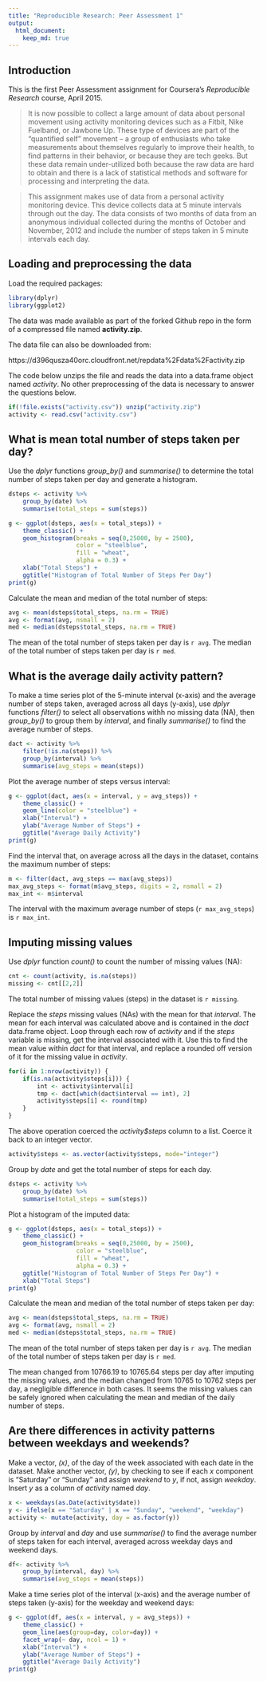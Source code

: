 ```yaml
---
title: "Reproducible Research: Peer Assessment 1"
output: 
  html_document:
    keep_md: true
---
```


## Introduction

This is the first Peer Assessment assignment for Coursera's *Reproducible
Research* course, April 2015.

> It is now possible to collect a large amount of data about personal movement using activity monitoring devices such as a Fitbit, Nike Fuelband, or Jawbone Up. These type of devices are part of the “quantified self” movement – a group of enthusiasts who take measurements about themselves regularly to improve their health, to find patterns in their behavior, or because they are tech geeks. But these data remain under-utilized both because the raw data are hard to obtain and there is a lack of statistical methods and software for processing and interpreting the data.

> This assignment makes use of data from a personal activity monitoring device. This device collects data at 5 minute intervals through out the day. The data consists of two months of data from an anonymous individual collected during the months of October and November, 2012 and include the number of steps taken in 5 minute intervals each day.

## Loading and preprocessing the data

Load the required packages:

```r
library(dplyr)
library(ggplot2)
```

The data was made available as part of the forked Github repo in the form of a
compressed file named **activity.zip**.

The data file can also be downloaded from:

https://d396qusza40orc.cloudfront.net/repdata%2Fdata%2Factivity.zip

The code below unzips the file and
reads the data into a data.frame object named *activity*.  No
other preprocessing of the data is necessary to answer the questions below.

```r
if(!file.exists("activity.csv")) unzip("activity.zip")
activity <- read.csv("activity.csv")
```

## What is mean total number of steps taken per day?

Use the *dplyr* functions *group_by()* and *summarise()* to determine the
total number of steps taken per day and generate a histogram.

```r
dsteps <- activity %>%
    group_by(date) %>%
    summarise(total_steps = sum(steps))
```

```r
g <- ggplot(dsteps, aes(x = total_steps)) +
    theme_classic() +
    geom_histogram(breaks = seq(0,25000, by = 2500),
                   color = "steelblue",
                   fill = "wheat",
                   alpha = 0.3) +
    xlab("Total Steps") +
    ggtitle("Histogram of Total Number of Steps Per Day")
print(g)
```

Calculate the mean and median of the total number of steps:

```r
avg <- mean(dsteps$total_steps, na.rm = TRUE)
avg <- format(avg, nsmall = 2)
med <- median(dsteps$total_steps, na.rm = TRUE)
```

The mean of the total number of steps taken per day is `r avg`.  The median of
the total number of steps taken per day is `r med`.

## What is the average daily activity pattern?

To make a time series plot of the 5-minute interval (x-axis) and the average
number of steps taken, averaged across all days (y-axis), use *dplyr* functions
*filter()* to select all observations withh no missing data (NA), then
*group_by()* to group them by *interval*, and finally *summarise()* to find
the average number of steps.

```r
dact <- activity %>%
    filter(!is.na(steps)) %>%
    group_by(interval) %>%
    summarise(avg_steps = mean(steps))
```

Plot the average number of steps versus interval:

```r
g <- ggplot(dact, aes(x = interval, y = avg_steps)) +
    theme_classic() +
    geom_line(color = "steelblue") +
    xlab("Interval") +
    ylab("Average Number of Steps") +
    ggtitle("Average Daily Activity")
print(g)
```

Find the interval that, on average across all the days in the dataset, contains
the maximum number of steps:

```r
m <- filter(dact, avg_steps == max(avg_steps))
max_avg_steps <- format(m$avg_steps, digits = 2, nsmall = 2)
max_int <- m$interval
```

The interval with the maximum average number of steps (`r max_avg_steps`)
is `r max_int`.

## Imputing missing values

Use *dplyr* function *count()* to count the number of missing values (NA):

```r
cnt <- count(activity, is.na(steps))
missing <- cnt[[2,2]]

```

The total number of missing values (steps) in the dataset is `r missing`.

Replace the *steps* missing values (NAs) with the mean for that *interval*.
The mean for each interval was calculated above and is contained in the
*dact* data.frame object.  Loop through each row of *activity* and if the
*steps* variable is missing, get the interval associated with it.  Use this
to find the mean value within *dact* for that interval, and replace a
rounded off version of it for the missing value in *activity*.

```r
for(i in 1:nrow(activity)) {
    if(is.na(activity$steps[i])) {
        int <- activity$interval[i]
        tmp <- dact[which(dact$interval == int), 2]
        activity$steps[i] <- round(tmp)
    }
}
```

The above operation coerced the *activity$steps* column to a list.
Coerce it back to an integer vector.

```r
activity$steps <- as.vector(activity$steps, mode="integer")
```

Group by *date* and get the total number of steps for each day.

```r
dsteps <- activity %>%
    group_by(date) %>%
    summarise(total_steps = sum(steps))
```


Plot a histogram of the imputed data:

```r
g <- ggplot(dsteps, aes(x = total_steps)) +
    theme_classic() +
    geom_histogram(breaks = seq(0,25000, by = 2500),
                   color = "steelblue",
                   fill = "wheat",
                   alpha = 0.3) +
    ggtitle("Histogram of Total Number of Steps Per Day") +
    xlab("Total Steps")
print(g)
```

Calculate the mean and median of the total number of steps taken per day:

```r
avg <- mean(dsteps$total_steps, na.rm = TRUE)
avg <- format(avg, nsmall = 2)
med <- median(dsteps$total_steps, na.rm = TRUE)
```

The mean of the total number of steps taken per day is `r avg`.  The median of
the total number of steps taken per day is `r med`.

The mean changed from 10766.19 to 10765.64 steps per day after imputing the
missing values, and the median changed from 10765 to 10762 steps per day,
a negligible difference in both cases.  It seems the missing values can be
safely ignored when calculating the mean and median of the daily number
of steps.

## Are there differences in activity patterns between weekdays and weekends?

Make a vector, *(x)*, of the day of the week associated with each date in the
dataset.  Make another vector, *(y)*, by checking to see if each *x*
component is "Saturday" or "Sunday" and assign *weekend* to *y*, if not,
assign *weekday*.  Insert *y* as a column of *activity* named *day*.

```r
x <- weekdays(as.Date(activity$date))
y <- ifelse(x == "Saturday" | x == "Sunday", "weekend", "weekday")
activity <- mutate(activity, day = as.factor(y))
```

Group by *interval* and *day* and use *summarise()* to find the average
number of steps taken for each interval, averaged across weekday days and
weekend days.

```r
df<- activity %>%
    group_by(interval, day) %>%
    summarise(avg_steps = mean(steps))
```

Make a time series plot of the interval (x-axis) and the average number
of steps taken (y-axis) for the weekday and weekend days:

```r
g <- ggplot(df, aes(x = interval, y = avg_steps)) +
    theme_classic() +
    geom_line(aes(group=day, color=day)) +
    facet_wrap(~ day, ncol = 1) +
    xlab("Interval") +
    ylab("Average Number of Steps") +
    ggtitle("Average Daily Activity")
print(g)
```

